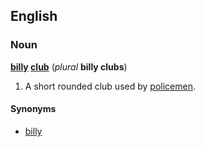 ==English==
===Noun===
'''[[billy]] [[club]]''' (''plural'' '''billy clubs''')

#A short rounded club used by [[policeman|policemen]].

====Synonyms====
*[[billy]]